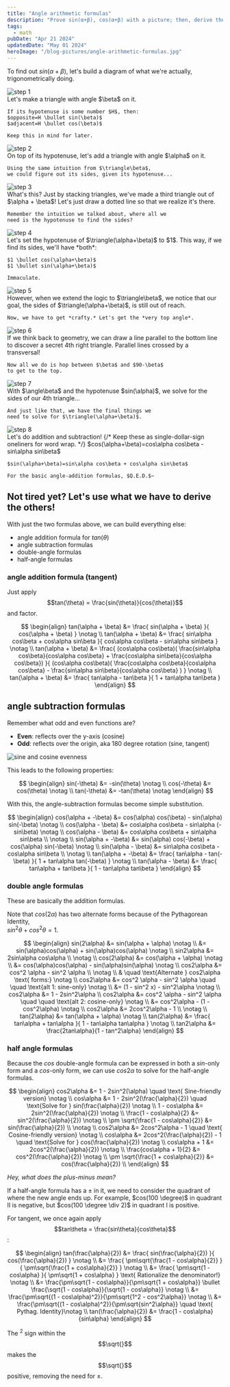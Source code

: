 ```yaml
---
title: "Angle arithmetic formulas"
description: "Prove sin(α+β), cos(α+β) with a picture; then, derive the rest"
tags:
  - math
pubDate: "Apr 21 2024"
updatedDate: "May 01 2024"
heroImage: "/blog-pictures/angle-arithmetic-formulas.jpg"
---
```


To find out $sin(\alpha+\beta)$, let's build a diagram of
what we're actually, trigonometrically doing.

<div class="grid grid-cols-2 gap-4">
  <img src="/blog-pictures/angle-arithmetic-formulas-01.svg" alt="step 1" class="mx-auto" loading="lazy"/>
  <div>
    Let's make a triangle with angle $\beta$ on it.
    
    If its hypotenuse is some number $H$, then:  
    $opposite=H \bullet sin(\beta)$  
    $adjacent=H \bullet cos(\beta)$

    Keep this in mind for later.

  </div>
  <img src="/blog-pictures/angle-arithmetic-formulas-02.svg" alt="step 2" class="mx-auto" loading="lazy"/>
  <div>
    On top of its hypotenuse, let's add a triangle with angle $\alpha$ on it.

    Using the same intuition from $\triangle\beta$,
    we could figure out its sides, given its hypotenuse...

  </div>
  <img src="/blog-pictures/angle-arithmetic-formulas-03.svg" alt="step 3" class="mx-auto" loading="lazy"/>
  <div>
    What's this? Just by stacking triangles, we've made a
    third triangle out of $\alpha + \beta$! Let's just draw
    a dotted line so that we realize it's there.

    Remember the intuition we talked about, where all we
    need is the hypotenuse to find the sides?

  </div>
  <img src="/blog-pictures/angle-arithmetic-formulas-04.svg" alt="step 4" class="mx-auto" loading="lazy"/>
  <div>
    Let's set the hypotenuse of $\triangle(\alpha+\beta)$
    to $1$. This way, if we find its sides, we'll have
    *both*:  
  
    $1 \bullet cos(\alpha+\beta)$  
    $1 \bullet sin(\alpha+\beta)$

    Immaculate.

  </div>
  <img src="/blog-pictures/angle-arithmetic-formulas-05.svg" alt="step 5" class="mx-auto" loading="lazy"/>
  <div>
    However, when we extend the logic to $\triangle\beta$,
    we notice that our goal, the sides of
    $\triangle(\alpha+\beta)$, is still out of reach.

    Now, we have to get *crafty.* Let's get the *very top angle*.

  </div>
  <img src="/blog-pictures/angle-arithmetic-formulas-06.svg" alt="step 6" class="mx-auto" loading="lazy"/>
  <div>
    If we think back to geometry, we can draw a line
    parallel to the bottom line to discover a secret 4th
    right triangle. Parallel lines crossed by a
    transversal!

    Now all we do is hop between $\beta$ and $90-\beta$
    to get to the top.

  </div>
  <img src="/blog-pictures/angle-arithmetic-formulas-07.svg" alt="step 7" class="mx-auto" loading="lazy"/>
  <div>
    With $\angle\beta$ and the hypotenuse $sin(\alpha)$,
    we solve for the sides of our 4th triangle...  
    
    And just like that, we have the final things we
    need to solve for $\triangle(\alpha+\beta)$.
  </div>
  <img src="/blog-pictures/angle-arithmetic-formulas-08.svg" alt="step 8" class="mx-auto" loading="lazy"/>
  <div>
    Let's do addition and subtraction!
    {/* Keep these as single-dollar-sign oneliners for word wrap. */}
    $cos(\alpha+\beta)=cos\alpha cos\beta - sin\alpha sin\beta$

    $sin(\alpha+\beta)=sin\alpha cos\beta + cos\alpha sin\beta$

    For the basic angle-addition formulas, $Q.E.D.$~

  </div>
</div>

## Not tired yet? Let's use what we have to derive the others!

With just the two formulas above, we can build everything else:

- angle addition formula for $tan(\theta)$
- angle subtraction formulas
- double-angle formulas
- half-angle formulas

### angle addition formula (tangent)

Just apply
$$tan(\theta) = \frac{sin(\theta)}{cos(\theta)}$$
and factor.

$$
\begin{align}
tan(\alpha + \beta) &= \frac{
  sin(\alpha + \beta)
}{
  cos(\alpha + \beta)
} \notag \\
tan(\alpha + \beta) &= \frac{
  sin\alpha cos\beta + cos\alpha sin\beta
}{
  cos\alpha cos\beta - sin\alpha sin\beta
} \notag \\
tan(\alpha + \beta) &= \frac{
  (cos\alpha cos\beta)(
    \frac{sin\alpha cos\beta}{cos\alpha cos\beta} +
    \frac{cos\alpha sin\beta}{cos\alpha cos\beta})
}{
  (cos\alpha cos\beta)(
    \frac{cos\alpha cos\beta}{cos\alpha cos\beta} -
    \frac{sin\alpha sin\beta}{cos\alpha cos\beta}
  )
} \notag \\
tan(\alpha + \beta) &= \frac{
  tan\alpha - tan\beta
}{
  1 + tan\alpha tan\beta
}
\end{align}
$$

## angle subtraction formulas

Remember what odd and even functions are?

- **Even**: reflects over the y-axis (cosine)
- **Odd**: reflects over the origin, aka 180 degree rotation (sine, tangent)

<img
  src="/blog-pictures/angle-arithmetic-formulas-09.svg"
  alt="sine and cosine evenness"
  class="mx-auto"
  loading="lazy"
/>

This leads to the following properties:

$$
\begin{align}
sin(-\theta) &= -sin(\theta) \notag \\
cos(-\theta) &= cos(\theta) \notag \\
tan(-\theta) &= -tan(\theta) \notag
\end{align}
$$

With this, the angle-subtraction formulas become simple substitution.

$$
\begin{align}
cos(\alpha + -\beta) &= cos(\alpha) cos(\beta) - sin(\alpha) sin(-\beta) \notag \\
cos(\alpha - \beta)  &= cos\alpha cos\beta - sin\alpha (-sin\beta) \notag \\
cos(\alpha - \beta)  &= cos\alpha cos\beta + sin\alpha sin\beta \\
\notag \\
sin(\alpha + -\beta) &= sin(\alpha) cos(-\beta) + cos(\alpha) sin(-\beta) \notag \\
sin(\alpha - \beta)  &= sin\alpha cos\beta - cos\alpha sin\beta
\\
\notag \\
tan(\alpha + -\beta) &= \frac{
  tan\alpha - tan(-\beta)
}{
  1 + tan\alpha tan(-\beta)
} \notag \\
tan(\alpha - \beta) &= \frac{
  tan\alpha + tan\beta
}{
  1 - tan\alpha tan\beta
}
\end{align}
$$

### double angle formulas

These are basically the addition formulas.

Note that $cos(2\alpha)$ has two alternate forms because of the
Pythagorean Identity,  
$sin^2 \theta + cos^2 \theta = 1$.

$$
\begin{align}
sin(2\alpha) &= sin(\alpha + \alpha) \notag \\
  &= sin(\alpha)cos(\alpha) + sin(\alpha)cos(\alpha) \notag \\
sin2\alpha &= 2sin\alpha cos\alpha \\
\notag \\
cos(2\alpha) &= cos(\alpha + \alpha) \notag \\
  &= cos(\alpha)cos(\alpha) - sin(\alpha)sin(\alpha) \notag \\
cos2\alpha &= cos^2 \alpha - sin^2 \alpha \\
\notag \\
  & \quad \text{Alternate } cos2\alpha \text{ forms:} \notag \\
cos2\alpha &= cos^2 \alpha - sin^2 \alpha \quad \quad \text{alt 1: sine-only} \notag \\
  &= (1 - sin^2 x) - sin^2\alpha \notag \\
cos2\alpha &= 1 - 2sin^2\alpha \\
cos2\alpha &= cos^2 \alpha - sin^2 \alpha \quad \quad \text{alt 2: cosine-only} \notag \\
  &= cos^2\alpha - (1 - cos^2\alpha) \notag \\
cos2\alpha &= 2cos^2\alpha - 1 \\
\notag \\
tan(2\alpha) &= tan(\alpha + \alpha) \notag \\
tan(2\alpha) &= \frac{
  tan\alpha + tan\alpha
}{
  1 - tan\alpha tan\alpha
} \notag \\
tan2\alpha &= \frac{2tan\alpha}{1 - tan^2\alpha}
\end{align}
$$

### half angle formulas

Because the $cos$ double-angle formula can be expressed in both
a $sin$-only form and a $cos$-only form, we can use $cos2\alpha$ to solve
for the half-angle formulas.

$$
\begin{align}
cos2\alpha &= 1 - 2sin^2(\alpha) \quad \text{ Sine-friendly version} \notag \\
cos\alpha &= 1 - 2sin^2(\frac{\alpha}{2}) \quad \text{Solve for } sin(\frac{\alpha}{2}) \notag \\
1 - cos\alpha &= 2sin^2(\frac{\alpha}{2}) \notag \\
\frac{1 - cos\alpha}{2} &= sin^2(\frac{\alpha}{2}) \notag \\
\pm \sqrt{\frac{1 - cos\alpha}{2}} &= sin(\frac{\alpha}{2}) \\
\notag \\
cos2\alpha &= 2cos^2\alpha - 1 \quad \text{ Cosine-friendly version} \notag \\
cos\alpha &= 2cos^2(\frac{\alpha}{2}) - 1 \quad \text{Solve for } cos(\frac{\alpha}{2}) \notag \\
cos\alpha + 1 &= 2cos^2(\frac{\alpha}{2}) \notag \\
\frac{cos\alpha + 1}{2} &= cos^2(\frac{\alpha}{2}) \notag \\
\pm \sqrt{\frac{1 + cos\alpha}{2}} &= cos(\frac{\alpha}{2}) \\
\end{align}
$$

_Hey, what does the plus-minus mean?_

If a half-angle formula has a $\pm$ in it, we need to consider
the quadrant of where the new angle ends up. For example, $cos(100 \degree)$
in quadrant II is negative, but $cos(100 \degree \div 2)$ in quadrant I is positive.

For tangent, we once again apply $$tan\theta = \frac{sin\theta}{cos\theta}$$:

$$
\begin{align}
tan(\frac{\alpha}{2}) &= \frac{
    sin(\frac{\alpha}{2})
  }{
    cos(\frac{\alpha}{2})
  } \notag \\
  &= \frac{
    \pm\sqrt{\frac{1 - cos\alpha}{2}}
  }{
    \pm\sqrt{\frac{1 + cos\alpha}{2}}
  } \notag \\
  &= \frac{
    \pm\sqrt{1 - cos\alpha}
  }{
    \pm\sqrt{1 + cos\alpha}
  } \text{ Rationalize the denominator!} \notag \\
  &= \frac{\pm\sqrt{1 - cos\alpha}}{\pm\sqrt{1 + cos\alpha}} \bullet
  \frac{\sqrt{1 - cos\alpha}}{\sqrt{1 - cos\alpha}} \notag \\
  &= \frac{\pm\sqrt{(1 - cos\alpha)^2}}{\pm\sqrt{1^2 - cos^2\alpha}} \notag \\
  &= \frac{\pm\sqrt{(1 - cos\alpha)^2}}{\pm\sqrt{sin^2\alpha}} \quad \text{ Pythag. Identity}\notag \\
tan(\frac{\alpha}{2}) &= \frac{1 - cos\alpha}{sin\alpha}
\end{align}
$$

The $^2$ sign within the $$\sqrt{}$$ makes the $$\sqrt{}$$ positive, removing the need for $\pm$.
